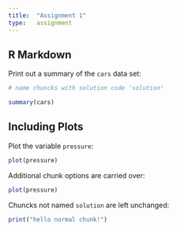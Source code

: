 ```yaml
---
title:  "Assignment 1"
type:   assignment
---
```


## R Markdown

Print out a summary of the `cars` data set:

```r
# name chuncks with solution code 'solution'

summary(cars)
```

## Including Plots

Plot the variable `pressure`:

```r
plot(pressure)
```

Additional chunk options are carried over:

```r
plot(pressure)
```

Chuncks not named `solution` are left unchanged:

```r
print("hello normal chunk!")
```
 
